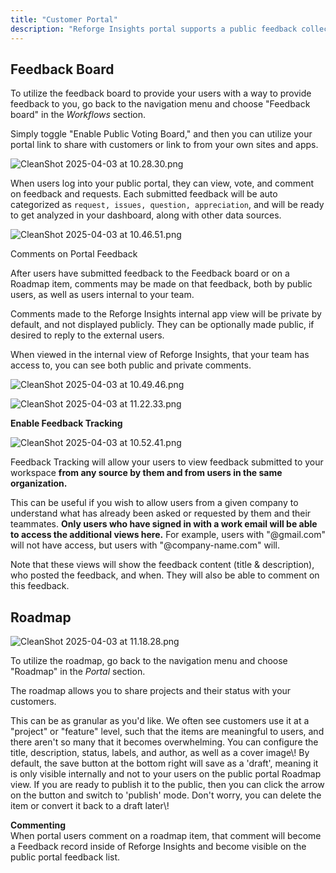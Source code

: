 ```yaml
---
title: "Customer Portal"
description: "Reforge Insights portal supports a public feedback collection mechanism and a view to share your roadmap and progress. "
---
```



## Feedback Board

To utilize the feedback board to provide your users with a way to provide feedback to you, go back to the navigation menu and choose "Feedback board" in the _Workflows_ section.

Simply toggle "Enable Public Voting Board," and then you can utilize your portal link to share with customers or link to from your own sites and apps.

![CleanShot 2025-04-03 at 10.28.30.png](/CleanShot2025-04-03at10.28.30.png)

When users log into your public portal, they can view, vote, and comment on feedback and requests. Each submitted feedback will be auto categorized as `request, issues, question, appreciation`, and will be ready to get analyzed in your dashboard, along with other data sources.

![CleanShot 2025-04-03 at 10.46.51.png](/CleanShot2025-04-03at10.46.51.png)

Comments on Portal Feedback

After users have submitted feedback to the Feedback board or on a Roadmap item, comments may be made on that feedback, both by public users, as well as users internal to your team.

Comments made to the Reforge Insights internal app view will be private by default, and not displayed publicly. They can be optionally made public, if desired to reply to the external users.

When viewed in the internal view of Reforge Insights, that your team has access to, you can see both public and private comments.

![CleanShot 2025-04-03 at 10.49.46.png](/CleanShot2025-04-03at10.49.46.png)

![CleanShot 2025-04-03 at 11.22.33.png](/CleanShot2025-04-03at11.22.33.png)

**Enable Feedback Tracking**

![CleanShot 2025-04-03 at 10.52.41.png](/CleanShot2025-04-03at10.52.41.png)

Feedback Tracking will allow your users to view feedback submitted to your workspace **from any source by them and from users in the same organization.**

This can be useful if you wish to allow users from a given company to understand what has already been asked or requested by them and their teammates. **Only users who have signed in with a work email will be able to access the additional views here.** For example, users with "@gmail.com" will not have access, but users with "@company-name.com" will.

Note that these views will show the feedback content (title & description), who posted the feedback, and when. They will also be able to comment on this feedback.

## Roadmap

![CleanShot 2025-04-03 at 11.18.28.png](/CleanShot2025-04-03at11.18.28.png)

To utilize the roadmap, go back to the navigation menu and choose "Roadmap" in the _Portal_ section.

The roadmap allows you to share projects and their status with your customers.

<Steps>
  <Step title="Enable the toggle at the top of the page">

  </Step>
  <Step title="Add your first Roadmap item - Click '+ New Item'">
    This can be as granular as you'd like. We often see customers use it at a
    "project" or "feature" level, such that the items are meaningful to users,
    and there aren't so many that it becomes overwhelming.
  </Step>
  <Step title="Enter the item details">
    You can configure the title, description, status, labels, and author, as
    well as a cover image\!
  </Step>
  <Step title="Publish or save a Draft">
    By default, the save button at the bottom right will save as a 'draft', meaning it is only visible internally and not to your users on the public portal Roadmap view. If you are ready to publish it to the public, then you can click the arrow on the button and switch to 'publish' mode. Don't worry, you can delete the item or convert it back to a draft later\!
  </Step>
</Steps>

**Commenting**\
When portal users comment on a roadmap item, that comment will become a Feedback record inside of Reforge Insights and become visible on the public portal feedback list.
